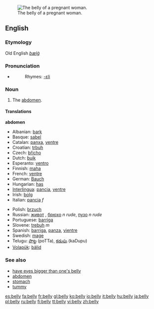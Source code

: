 [[Image:Pregnant belly button.jpg|thumb|right|The belly of a pregnant woman.]]
==English==

===Etymology===
Old English ''[[bælġ]]''

===Pronunciation===
*{{audio|en-us-belly.ogg|Audio (US)}}
*:Rhymes: [[Rhymes:English:-ɛli|-ɛli]]

===Noun===
{{en-noun|bell|ies}}

#The [[abdomen]].

====Translations====
'''abdomen'''
{{top}}
*Albanian: [[bark]]
*Basque: [[sabel]]
*Catalan: [[panxa]], [[ventre]]
*Croatian: [[trbuh]]
*Czech: [[břicho]] {{n}}
*Dutch: [[buik]]
*Esperanto: [[ventro]]
*Finnish: [[maha#Finnish|maha]]
*French: [[ventre]] {{m}}
*German: [[Bauch]]  {{m}}
*Hungarian: [[has]]
*[[Interlingua]]: [[pancia]], [[ventre]]
*Irish: [[bolg]] {{m}}
*Italian: [[pancia]] ''f''
{{mid}}
*Polish: [[brzuch]] {{m}}
*Russian: [[живот]] {{m}}, [[брюхо]] ''n'' ''rude'', [[пузо]] ''n'' ''rude''
*Portuguese: [[barriga]]
*Slovene: [[trebuh]] ''m''
*Spanish: [[barriga]], [[panza]], [[vientre]] 
*Swedish: [[mage#Swedish|mage]]
*Telugu: [[పొట్ట]] (poTTa), [[కడుపు]] (kaDupu)
*[[Volapük]]: [[bälid]]
{{bottom}}

===See also===
*[[have eyes bigger than one's belly]]
*[[abdomen]]
*[[stomach]]
*[[tummy]]

[[es:belly]]
[[fa:belly]]
[[fr:belly]]
[[gl:belly]]
[[ko:belly]]
[[io:belly]]
[[it:belly]]
[[hu:belly]]
[[ja:belly]]
[[pl:belly]]
[[ru:belly]]
[[fi:belly]]
[[tt:belly]]
[[vi:belly]]
[[zh:belly]]